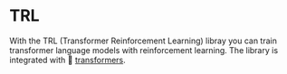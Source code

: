 # TRL

With the TRL (Transformer Reinforcement Learning) libray you can train transformer language models with reinforcement learning. The library is integrated with 🤗 [transformers](https://github.com/huggingface/transformers).
